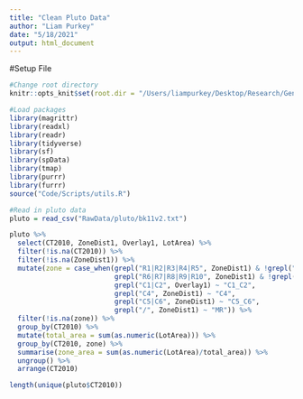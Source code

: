 ```yaml
---
title: "Clean Pluto Data"
author: "Liam Purkey"
date: "5/18/2021"
output: html_document
---
```


#Setup File

```r
#Change root directory
knitr::opts_knit$set(root.dir = "/Users/liampurkey/Desktop/Research/Gentrification")
```

```r
#Load packages
library(magrittr)
library(readxl)
library(readr)
library(tidyverse)
library(sf)
library(spData)
library(tmap)
library(purrr)
library(furrr)
source("Code/Scripts/utils.R")
```

```r
#Read in pluto data
pluto = read_csv("RawData/pluto/bk11v2.txt")
```

```r
pluto %>%
  select(CT2010, ZoneDist1, Overlay1, LotArea) %>%
  filter(!is.na(CT2010)) %>%
  filter(!is.na(ZoneDist1)) %>%
  mutate(zone = case_when(grepl("R1|R2|R3|R4|R5", ZoneDist1) & !grepl("/", ZoneDist1) ~ "R1_R5",
                          grepl("R6|R7|R8|R9|R10", ZoneDist1) & !grepl("/", ZoneDist1) ~ "R6_R10",
                          grepl("C1|C2", Overlay1) ~ "C1_C2",
                          grepl("C4", ZoneDist1) ~ "C4",
                          grepl("C5|C6", ZoneDist1) ~ "C5_C6",
                          grepl("/", ZoneDist1) ~ "MR")) %>%
  filter(!is.na(zone)) %>%
  group_by(CT2010) %>%
  mutate(total_area = sum(as.numeric(LotArea))) %>%
  group_by(CT2010, zone) %>%
  summarise(zone_area = sum(as.numeric(LotArea)/total_area)) %>%
  ungroup() %>%
  arrange(CT2010)
```

```r
length(unique(pluto$CT2010))
```





